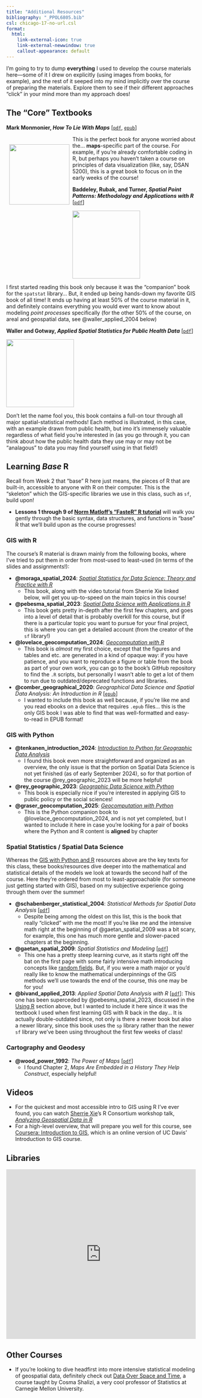```yaml
---
title: "Additional Resources"
bibliography: "_PPOL6805.bib"
csl: chicago-17-no-url.csl
format:
  html:
    link-external-icon: true
    link-external-newwindow: true
    callout-appearance: default
---
```


I'm going to try to dump **everything** I used to develop the course materials here---some of it I drew on explicitly (using images from books, for example), and the rest of it seeped into my mind implicitly over the course of preparing the materials. Explore them to see if their different approaches "click" in your mind more than my approach does!

## The "Core" Textbooks

<!-- All of the following textbooks have been chosen specifically because they are available for **free**, legally, online. In fact, the online versions are especially nice since you can interact with the maps, copy-and-paste the code into your own notebooks to run and modify it, and so on. -->

::::: {.callout-tip title="<i class='bi bi-1-circle'></i> The *Maps* Book: @monmonier_how_2018" icon="false" appearance="default"}

**Mark Monmonier, *How To Lie With Maps*** \[[`pdf`](https://www.dropbox.com/scl/fi/7rsqbxgge6llggnaf5tit/How-to-Lie-with-Maps-Third-Edition.pdf?rlkey=6rqxta7cjyq3oqdnskj4dtwj8&dl=1), [`epub`](https://www.dropbox.com/scl/fi/6sb9hzp2ttugi9s6n5bnu/How-to-Lie-with-Maps_Mark-Monmonier.epub?rlkey=wx8yfep9rvhtsyldje5gdzp1t&dl=1){target='_blank'}\]

:::: {layout="[30,70]" layout-valign="center"}    
::: {#monmonier-cover style="float: left; margin: 8px;"}
![](images/monmonier.jpg){width="160"}
:::
::: {#morgan-text}

This is the perfect book for anyone worried about the... **maps**-specific part of the course. For example, if you're already comfortable coding in R, but perhaps you haven't taken a course on principles of data visualization (like, say, DSAN 5200), this is a great book to focus on in the early weeks of the course!

:::
::::
:::::

::::: {.callout-tip title="<i class='bi bi-2-circle'></i> The *Point Patterns* Book: @baddeley_spatial_2015" icon="false" appearance="default"}

**Baddeley, Rubak, and Turner, *Spatial Point Patterns: Methodology and Applications with R*** \[[`pdf`](https://www.dropbox.com/scl/fi/3xa9tfswmv1w8ez54prtk/Joshua-D.-Angrist-J-rn-Steffen-Pischke-Mastering-Metrics.pdf?rlkey=2w0ipphrgxrejd7ddkv1wd635&dl=1)\]

:::: {layout="[30,70]" layout-valign="center"}
::: {#baddeley-cover style="margin-right: 8px;"}
![](images/spatstat_book.jpg){width="180"}
:::
::: {#baddeley-text}

I first started reading this book only because it was the "companion" book for the `spatstat` library... But, it ended up being hands-down my favorite GIS book of all time! It ends up having at least 50% of the course material in it, and definitely contains everything you would ever want to know about modeling *point processes* specifically (for the other 50% of the course, on areal and geospatial data, see @waller_applied_2004 below)

:::
::::
:::::

::::: {.callout-tip title="<i class='bi bi-3-circle'></i> The *Spatial Stats* Book: @waller_applied_2004" icon="false" appearance="default"}

**Waller and Gotway, *Applied Spatial Statistics for Public Health Data*** [[`pdf`](https://www.dropbox.com/scl/fi/kyq9h64e3x2zcd5qezaeh/Lance-A.-Waller-Carol-A.-Gotway-Applied-Spatial-Analysis-of-Public-Health-Data.pdf?rlkey=ajc3pfm3j01htkflidgd6jx28&dl=1)]

:::: {layout="[30,70]" layout-valign="center"}
::: {#waller-cover style="margin-right: 8px;"}
![](images/waller_gotway.jpg){width="180"}
:::
::: {#waller-text}

Don't let the name fool you, this book contains a full-on tour through all major spatial-statistical methods! Each method is illustrated, in this case, with an example drawn from public health, but imo it's immensely valuable regardless of what field you're interested in (as you go through it, you can think about how the public health data they use may or may not be "analagous" to data you may find yourself using in that field!)

:::
::::
:::::

## Learning *Base* R

Recall from Week 2 that "base" R here just means, the pieces of R that are built-in, accessible to anyone with R on their computer. This is the "skeleton" which the GIS-specific libraries we use in this class, such as `sf`, build upon!

* **Lessons 1 through 9 of [Norm Matloff's "FasteR" R tutorial](https://github.com/matloff/fasteR)** will walk you gently through the basic syntax, data structures, and functions in "base" R that we'll build upon as the course progresses!

### GIS with R

The course's R material is drawn mainly from the following books, where I've tried to put them in order from most-used to least-used (in terms of the slides and assignments!):

* **@moraga_spatial_2024**: [*Spatial Statistics for Data Science: Theory and Practice with R*](https://www.paulamoraga.com/book-spatial/){target='_blank'}
  * This book, along with the video tutorial from Sherrie Xie linked below, will get you up-to-speed on the main topics in this course!
* **@pebesma_spatial_2023**: [*Spatial Data Science with Applications in R*](https://r-spatial.org/book/){target='_blank'}
  * This book gets pretty in-depth after the first few chapters, and goes into a level of detail that is probably overkill for this course, but if there is a particular topic you want to pursue for your final project, this is where you can get a detailed account (from the creator of the `sf` library!)
* **@lovelace_geocomputation_2024**: *[Geocomputation with R](https://r.geocompx.org/preface){target='_blank'}*
  * This book is *almost* my first choice, except that the figures and tables and etc. are generated in a kind of opaque way: if you have patience, and you want to reproduce a figure or table from the book as part of your own work, you can go to the book's GitHub repository to find the `.R` scripts, but personally I wasn't able to get a lot of them to run due to outdated/deprecated functions and libraries.
* **@comber_geographical_2020**: *Geographical Data Science and Spatial Data Analysis: An Introduction in R* \[[`epub`](https://www.dropbox.com/scl/fi/rv7nr0v9276pvt4a0w32q/Lex-Comber-Geographical-Data-Science-and-Spatial-Data-Analysis_-An-Introduction-in-R.epub?rlkey=b2naf1aipbte9qng1z7x7x0v0&dl=1){target='_blank'}\]
  * I wanted to include this book as well because, if you're like me and you read ebooks on a device that requires `.epub` files... this is the only GIS book I was able to find that was well-formatted and easy-to-read in EPUB format!

### GIS with Python

* **@tenkanen_introduction_2024**: *[Introduction to Python for Geographic Data Analysis](https://pythongis.org/){target='_blank'}*
  * I found this book even more straightforward and organized as an overview, the only issue is that the portion on Spatial Data Science is not yet finished (as of early September 2024), so for that portion of the course @rey_geographic_2023 will be more helpful!
* **@rey_geographic_2023**: *[Geographic Data Science with Python](https://geographicdata.science/book/intro.html){target='_blank'}*
  * This book is especially nice if you're interested in applying GIS to public policy or the social sciences!
* **@graser_geocomputation_2025**: *[Geocomputation with Python](https://py.geocompx.org/){target='_blank'}*
  * This is the Python companion book to @lovelace_geocomputation_2024, and is not yet completed, but I wanted to include it here in case you're looking for a pair of books where the Python and R content is **aligned** by chapter

### Spatial Statistics / Spatial Data Science

Whereas the [GIS with Python and R](#gis-with-python-and-r) resources above are the key texts for this class, these books/resources dive deeper into the mathematical and statistical details of the models we look at towards the second half of the course. Here they're ordered from most to least-approachable (for someone just getting started with GIS), based on my subjective experience going through them over the summer!

* **@schabenberger_statistical_2004**: *Statistical Methods for Spatial Data Analysis* \[[`pdf`](https://www.dropbox.com/scl/fi/25gj53qitsdzw9kvcvfjf/Oliver-Schabenberger-Carol-A.-Gotway-Statistical-methods-for-spatial-data-analysis.pdf?rlkey=p5ih232gmxzm3zstvszux2big&dl=0){target='_blank'}\]
  * Despite being among the oldest on this list, this is the book that really "clicked" with me the most! If you're like me and the intensive math right at the beginning of @gaetan_spatial_2009 was a bit scary, for example, this one has much more gentle and slower-paced chapters at the beginning.
* **@gaetan_spatial_2009**: *Spatial Statistics and Modeling* \[[`pdf`](https://www.dropbox.com/scl/fi/ggrmx9gcekawzulcwspgj/Carlo-Gaetan-Xavier-Guyon-auth.-Spatial-Statistics-and-Modeling-2010.pdf?rlkey=a2e52hphc9ifaha8ra6ckbm2o&dl=1){target='_blank'}\]
  * This one has a pretty steep learning curve, as it starts right off the bat on the first page with some fairly intensive math introducing concepts like [random fields](https://en.wikipedia.org/wiki/Random_field){target='_blank'}. But, if you were a math major or you'd really like to know the mathematical underpinnings of the GIS methods we'll use towards the end of the course, this one may be for you!
* **@bivand_applied_2013**: *Applied Spatial Data Analysis with R* \[[`pdf`](https://www.dropbox.com/scl/fi/gm2mb07gylqmcwghz0e0t/Bivand-Roger-S._G-mez-Rubio-Virgilio_Pebesma-Edzer-Applied-spatial-data-analysis-with-R-2013.pdf?rlkey=y3ip1gzj1t9m2xgxlh9k66k2v&dl=1){target='_blank'}\]: This one has been superceded by @pebesma_spatial_2023, discussed in the [Using R](#using-r) section above, but I wanted to include it here since it was the textbook I used when first learning GIS with R back in the day... It is actually double-outdated since, not only is there a newer book but also a newer library, since this book uses the `sp` library rather than the newer `sf` library we've been using throughout the first few weeks of class!

### Cartography and Geodesy

* **@wood_power_1992**: *The Power of Maps* \[[`pdf`](https://www.dropbox.com/s/lpu5xsrip7oinir/Denis%20Wood%20%26%20John%20Fels%20-%20The%20power%20of%20maps%20%281992%2C%20The%20Guilford%20Press%29%20-%20libgen.li.pdf?dl=1){target='_blank'}\]
  * I found Chapter 2, *Maps Are Embedded in a History They Help Construct*, especially helpful!

## Videos

* For the quickest and most accessible intro to GIS using R I've ever found, you can watch [Sherrie Xie](https://www.med.upenn.edu/apps/faculty/index.php/g275/p8649466){target='_blank'}'s R Consortium workshop talk, [*Analyzing Geospatial Data in R*](https://www.youtube.com/watch?v=DD7bXonh-_E){target='_blank'}
* For a high-level overview, that will prepare you well for this course, see [Coursera: Introduction to GIS](https://www.coursera.org/learn/gis/lecture/S0HxB/why-gis-is-awesome){target='_blank'}, which is an online version of UC Davis' Introduction to GIS course.

## Libraries

```{=html}
<iframe style="border: 0; width: 100%; height: 450px;" allowfullscreen frameborder="0" src="https://raindrop.io/jpowerj/r-libraries-48121467/embed"></iframe>
```

## Other Courses

* If you're looking to dive headfirst into more intensive statistical modeling of geospatial data, definitely check out [Data Over Space and Time](https://www.stat.cmu.edu/~cshalizi/dst/20/){target='_blank'}, a course taught by Cosma Shalizi, a very cool professor of Statistics at Carnegie Mellon University.